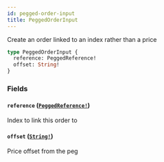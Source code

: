 ```yaml
---
id: pegged-order-input
title: PeggedOrderInput
---
```


Create an order linked to an index rather than a price

```graphql
type PeggedOrderInput {
  reference: PeggedReference!
  offset: String!
}
```

### Fields

#### `reference` ([`PeggedReference!`](/graphql/enums/pegged-reference))

Index to link this order to

#### `offset` ([`String!`](/graphql/scalars/string))

Price offset from the peg
